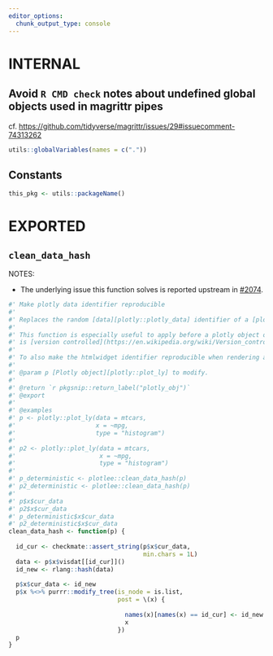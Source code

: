 ```yaml
---
editor_options:
  chunk_output_type: console
---
```


# INTERNAL

## Avoid `R CMD check` notes about undefined global objects used in magrittr pipes

cf. <https://github.com/tidyverse/magrittr/issues/29#issuecomment-74313262>

```r
utils::globalVariables(names = c("."))
```

## Constants

```r
this_pkg <- utils::packageName()
```

# EXPORTED

## `clean_data_hash`

NOTES:

-   The underlying issue this function solves is reported upstream in [#2074](https://github.com/plotly/plotly.R/issues/2074).

```r
#' Make plotly data identifier reproducible
#'
#' Replaces the random [data][plotly::plotly_data] identifier of a [plotly object][plotly::plot_ly] with a deterministic hash value of the data's content.
#'
#' This function is especially useful to apply before a plotly object or its JSON representation (as generated for rendered R Markdown / Quarto documents) 
#' is [version controlled](https://en.wikipedia.org/wiki/Version_control) (e.g. via Git).
#' 
#' To also make the htmlwidget identifier reproducible when rendering a Plotly chart, use [htmlwidgets::setWidgetIdSeed()].
#'
#' @param p [Plotly object][plotly::plot_ly] to modify.
#'
#' @return `r pkgsnip::return_label("plotly_obj")`
#' @export
#'
#' @examples
#' p <- plotly::plot_ly(data = mtcars,
#'                      x = ~mpg,
#'                      type = "histogram")
#'
#' p2 <- plotly::plot_ly(data = mtcars,
#'                       x = ~mpg,
#'                       type = "histogram")
#'
#' p_deterministic <- plotlee::clean_data_hash(p)
#' p2_deterministic <- plotlee::clean_data_hash(p)
#'
#' p$x$cur_data
#' p2$x$cur_data
#' p_deterministic$x$cur_data
#' p2_deterministic$x$cur_data
clean_data_hash <- function(p) {
  
  id_cur <- checkmate::assert_string(p$x$cur_data,
                                     min.chars = 1L)
  data <- p$x$visdat[[id_cur]]()
  id_new <- rlang::hash(data)
  
  p$x$cur_data <- id_new
  p$x %<>% purrr::modify_tree(is_node = is.list,
                              post = \(x) {
                                
                                names(x)[names(x) == id_cur] <- id_new
                                x
                              })
  p
}
```
